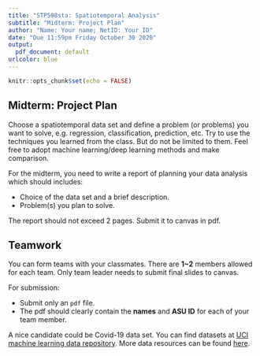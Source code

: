 ```yaml
---
title: "STP598sta: Spatiotemporal Analysis"
subtitle: "Midterm: Project Plan"
author: "Name: Your name; NetID: Your ID"
date: "Due 11:59pm Friday October 30 2020"
output:
  pdf_document: default
urlcolor: blue
---
```


```r
knitr::opts_chunk$set(echo = FALSE)
```

## Midterm: Project Plan

Choose a spatiotemporal data set and define a problem (or problems) you want to solve, e.g. regression, classification, prediction, etc.
Try to use the techniques you learned from the class. But do not be limited to them. Feel free to adopt machine learning/deep learning methods and make comparison.

For the midterm, you need to write a report of planning your data analysis which should includes:

- Choice of the data set and a brief description.
- Problem(s) you plan to solve.

The report should not exceed 2 pages. Submit it to canvas in pdf.

## Teamwork

You can form teams with your classmates. There are **1~2** members allowed for each team. Only team leader needs to submit final slides to canvas.

For submission:

- Submit only an `pdf` file.
- The pdf should clearly contain the **names** and **ASU ID** for each of your team member.

A nice candidate could be Covid-19 data set.
You can find datasets at [UCI machine learning data repository](http://archive.ics.uci.edu/ml/datasets.php).
More data resources can be found [here](https://github.com/slan-teaching/DAT301/blob/master/projects/Data%20Resources%20on%20Web.pdf).